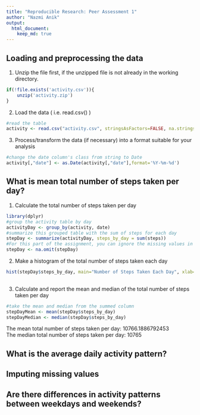 ```yaml
---
title: "Reproducible Research: Peer Assessment 1"
author: "Nazmi Anik"
output: 
  html_document:
    keep_md: true
---
```



## Loading and preprocessing the data  

1. Unzip the file first, if the unzipped file is not already in the working directory.  
```r
if(!file.exists('activity.csv')){
    unzip('activity.zip')
}
```

2. Load the data ( i.e. read.csv() )  
```r
#read the table
activity <- read.csv("activity.csv", stringsAsFactors=FALSE, na.strings="NA")
```

3. Process/transform the data (if necessary) into a format suitable for your analysis  
```r
#change the date column's class from string to Date
activity[,"date"] <- as.Date(activity[,"date"],format='%Y-%m-%d')
```

## What is mean total number of steps taken per day?  

1. Calculate the total number of steps taken per day  
```r
library(dplyr)
#group the activity table by day
activityDay <- group_by(activity, date)
#summarize this grouped table with the sum of steps for each day
stepDay <- summarize(activityDay, steps_by_day = sum(steps))
#For this part of the assignment, you can ignore the missing values in the dataset.
stepDay <- na.omit(stepDay)
```

2. Make a histogram of the total number of steps taken each day  
```r
hist(stepDay$steps_by_day, main="Number of Steps Taken Each Day", xlab="Number of Steps per Day", ylab="Frequency", col = "red")
    
```

3. Calculate and report the mean and median of the total number of steps taken per day
```r
#take the mean and median from the summed column
stepDayMean <- mean(stepDay$steps_by_day)
stepDayMedian <- median(stepDay$steps_by_day)
```
The mean total number of steps taken per day: 10766.1886792453  
The median total number of steps taken per day: 10765  

## What is the average daily activity pattern?  



## Imputing missing values  



## Are there differences in activity patterns between weekdays and weekends?  
